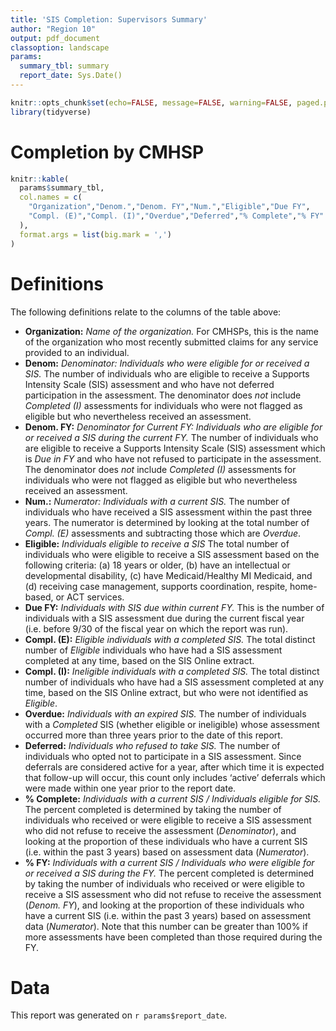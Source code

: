 ```yaml
---
title: 'SIS Completion: Supervisors Summary'
author: "Region 10"
output: pdf_document
classoption: landscape
params:
  summary_tbl: summary
  report_date: Sys.Date()
---
```


```r
knitr::opts_chunk$set(echo=FALSE, message=FALSE, warning=FALSE, paged.print=FALSE)
library(tidyverse)
```

# Completion by CMHSP

```r
knitr::kable(
  params$summary_tbl,
  col.names = c(
    "Organization","Denom.","Denom. FY","Num.","Eligible","Due FY",
    "Compl. (E)","Compl. (I)","Overdue","Deferred","% Complete","% FY"
  ),
  format.args = list(big.mark = ',')
)
```

# Definitions

The following definitions relate to the columns of the table above:

- **Organization:**  *Name of the organization.*  For CMHSPs, this is the name of the organization who most recently submitted claims for any service provided to an individual.
- **Denom:** *Denominator: Individuals who were eligible for or received a SIS.*  The number of individuals who are eligible to receive a Supports Intensity Scale (SIS) assessment and who have not deferred participation in the assessment.  The denominator does *not* include *Completed (I)* assessments for individuals who were not flagged as eligible but who nevertheless received an assessment. 
- **Denom. FY:** *Denominator for Current FY: Individuals who are eligible for or received a SIS during the current FY.*  The number of individuals who are eligible to receive a Supports Intensity Scale (SIS) assessment which is *Due in FY* and who have not refused to participate in the assessment.  The denominator does *not* include *Completed (I)* assessments for individuals who were not flagged as eligible but who nevertheless received an assessment.
- **Num.:** *Numerator: Individuals with a current SIS.*  The number of individuals who have received a SIS assessment within the past three years.  The numerator is determined by looking at the total number of *Compl. (E)* assessments and subtracting those which are *Overdue*.  
- **Eligible:**  *Individuals eligible to receive a SIS*  The total number of individuals who were eligible to receive a SIS assessment based on the following criteria: (a) 18 years or older, (b) have an intellectual or developmental disability, (c) have Medicaid/Healthy MI Medicaid, and (d) receiving case management, supports coordination, respite, home-based, or ACT services.
- **Due FY:**  *Individuals with SIS due within current FY.*  This is the number of individuals with a SIS assessment due during the current fiscal year (i.e. before 9/30 of the fiscal year on which the report was run).  
- **Compl. (E):**  *Eligible individuals with a completed SIS.*  The total distinct number of *Eligible* individuals who have had a SIS assessment completed at any time, based on the SIS Online extract.
- **Compl. (I):**  *Ineligible individuals with a completed SIS.*  The total distinct number of individuals who have had a SIS assessment completed at any time, based on the SIS Online extract, but who were not identified as *Eligible*.
- **Overdue:**  *Individuals with an expired SIS.*  The number of individuals with a *Completed* SIS (whether eligible or ineligible) whose assessment occurred more than three years prior to the date of this report.
- **Deferred:** *Individuals who refused to take SIS.*  The number of individuals who opted not to participate in a SIS assessment.  Since deferrals are considered active for a year, after which time it is expected that follow-up will occur, this count only includes 'active' deferrals which were made within one year prior to the report date.
- **% Complete:** *Individuals with a current SIS / Individuals eligible for SIS.*  The percent completed is determined by taking the number of individuals who received or were eligible to receive a SIS assessment who did not refuse to receive the assessment (*Denominator*), and looking at the proportion of these individuals who have a current SIS (i.e. within the past 3 years) based on assessment data (*Numerator*).
- **% FY:** *Individuals with a current SIS / Individuals who were eligible for or received a SIS during the FY.*  The percent completed is determined by taking the number of individuals who received or were eligible to receive a SIS assessment who did not refuse to receive the assessment (*Denom. FY*), and looking at the proportion of these individuals who have a current SIS (i.e. within the past 3 years) based on assessment data (*Numerator*).  Note that this number can be greater than 100% if more assessments have been completed than those required during the FY.
   
# Data

This report was generated on `r params$report_date`.


